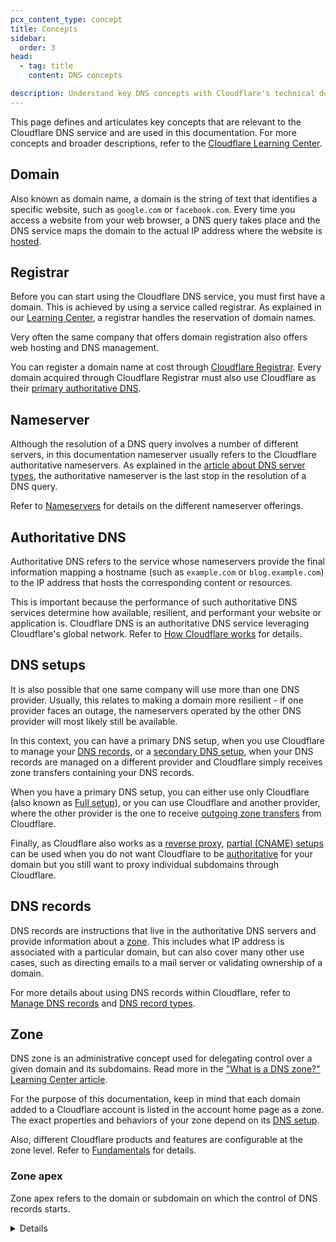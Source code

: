 ```yaml
---
pcx_content_type: concept
title: Concepts
sidebar:
  order: 3
head:
  - tag: title
    content: DNS concepts

description: Understand key DNS concepts with Cloudflare's technical documentation. Learn about nameservers, DNS records, DNSSEC, and more.
---
```



This page defines and articulates key concepts that are relevant to the Cloudflare DNS service and are used in this documentation. For more concepts and broader descriptions, refer to the [Cloudflare Learning Center](https://www.cloudflare.com/learning/dns/what-is-dns/).
## Domain

Also known as domain name, a domain is the string of text that identifies a specific website, such as `google.com` or `facebook.com`. Every time you access a website from your web browser, a DNS query takes place and the DNS service maps the domain to the actual IP address where the website is [hosted](/fundamentals/setup/manage-domains/).

## Registrar

Before you can start using the Cloudflare DNS service, you must first have a domain. This is achieved by using a service called registrar. As explained in our [Learning Center](https://www.cloudflare.com/learning/dns/glossary/what-is-a-domain-name-registrar/), a registrar handles the reservation of domain names.

Very often the same company that offers domain registration also offers web hosting and DNS management.

You can register a domain name at cost through [Cloudflare Registrar](/registrar/). Every domain acquired through Cloudflare Registrar must also use Cloudflare as their [primary authoritative DNS](#authoritative-dns).

## Nameserver

Although the resolution of a DNS query involves a number of different servers, in this documentation nameserver usually refers to the Cloudflare authoritative nameservers. As explained in the [article about DNS server types](https://www.cloudflare.com/learning/dns/dns-server-types/), the authoritative nameserver is the last stop in the resolution of a DNS query.

Refer to [Nameservers](/dns/nameservers/) for details on the different nameserver offerings.

## Authoritative DNS

Authoritative DNS refers to the service whose nameservers provide the final information mapping a hostname (such as `example.com` or `blog.example.com`) to the IP address that hosts the corresponding content or resources.

This is important because the performance of such authoritative DNS services determine how available, resilient, and performant your website or application is. Cloudflare DNS is an authoritative DNS service leveraging Cloudflare's global network. Refer to [How Cloudflare works](/fundamentals/concepts/how-cloudflare-works/) for details.

## DNS setups

It is also possible that one same company will use more than one DNS provider. Usually, this relates to making a domain more resilient - if one provider faces an outage, the nameservers operated by the other DNS provider will most likely still be available.

In this context, you can have a primary DNS setup, when you use Cloudflare to manage your [DNS records](#dns-records), or a [secondary DNS setup](/dns/zone-setups/zone-transfers/cloudflare-as-secondary/), when your DNS records are managed on a different provider and Cloudflare simply receives zone transfers containing your DNS records.

When you have a primary DNS setup, you can either use only Cloudflare (also known as [Full setup](/dns/zone-setups/full-setup/)), or you can use Cloudflare and another provider, where the other provider is the one to receive [outgoing zone transfers](/dns/zone-setups/zone-transfers/cloudflare-as-primary/) from Cloudflare.

Finally, as Cloudflare also works as a [reverse proxy](/fundamentals/concepts/how-cloudflare-works/#how-cloudflare-works-as-a-reverse-proxy), [partial (CNAME) setups](/dns/zone-setups/partial-setup/) can be used when you do not want Cloudflare to be [authoritative](#authoritative-dns) for your domain but you still want to proxy individual subdomains through Cloudflare.

## DNS records

DNS records are instructions that live in the authoritative DNS servers and provide information about a [zone](#zone). This includes what IP address is associated with a particular domain, but can also cover many other use cases, such as directing emails to a mail server or validating ownership of a domain.

For more details about using DNS records within Cloudflare, refer to [Manage DNS records](/dns/manage-dns-records/how-to/create-dns-records/) and [DNS record types](/dns/manage-dns-records/reference/dns-record-types/).

## Zone

DNS zone is an administrative concept used for delegating control over a given domain and its subdomains. Read more in the ["What is a DNS zone?" Learning Center article](https://www.cloudflare.com/learning/dns/glossary/dns-zone/).

For the purpose of this documentation, keep in mind that each domain added to a Cloudflare account is listed in the account home page as a zone. The exact properties and behaviors of your zone depend on its [DNS setup](/dns/zone-setups/).

Also, different Cloudflare products and features are configurable at the zone level. Refer to [Fundamentals](/fundamentals/setup/manage-domains/connect-your-domain/#domain-configurations) for details.

### Zone apex

Zone apex refers to the domain or subdomain on which the control of DNS records starts.

<Details header="Example 1">
<Example>
DNS management for **example.com**:

| Type | Name    | Content      | Proxy status | TTL    |
| ---- | ------- | ------------ | ------------ | ------ |
| A    | `blog`  | `192.0.2.1`  | Proxied      | Auto   |

Zone apex: `example.com`

Full record name: `blog.example.com`

</Example>
</ Details>

<Details header="Example 2">
<Example>
DNS management for **sub.example.com**:

| Type | Name    | Content      | Proxy status | TTL    |
| ---- | ------- | ------------ | ------------ | ------ |
| A    | `blog`  | `192.0.2.1`  | Proxied      | Auto   |

Zone apex: `sub.example.com`

Full record name: `blog.sub.example.com`

</Example>
</ Details>

Usually, the zone apex coincides with the <GlossaryTooltip term="apex domain">apex domain</GlossaryTooltip>, as shown in Example 1. Example 2 refers to [subdomain delegation](/dns/zone-setups/subdomain-setup/), which is only available to Enterprise plans.

To create a DNS record at the zone apex, use `@` for the record **Name**. For details, refer to [How to](/dns/manage-dns-records/how-to/create-zone-apex/).

<Details header="Record at the zone apex">
<Example>
DNS management for **example.com**:

| Type | Name    | Content      | Proxy status | TTL    |
| ---- | ------- | ------------ | ------------ | ------ |
| A    | `@`  | `192.0.2.1`  | Proxied      | Auto   |

Zone apex: `example.com`

Full record name: `example.com`
</Example>

<Example>
DNS management for **sub.example.com**:

| Type | Name    | Content      | Proxy status | TTL    |
| ---- | ------- | ------------ | ------------ | ------ |
| A    | `@`  | `192.0.2.1`  | Proxied      | Auto   |

Zone apex: `sub.example.com`

Full record name: `sub.example.com`
</Example>
</Details>

## DNSSEC

DNSSEC stands for DNS Security Extensions. It increases security by adding cryptographic signatures to DNS records. These signatures can then be checked to verify that a record came from the correct DNS server, preventing anyone else from issuing false DNS records on your behalf and redirecting traffic intended for your domain. You can read more about it in the [article about DNS security](https://www.cloudflare.com/learning/dns/dns-security/).

For help setting up DNSSEC in Cloudflare, refer to [Enable DNSSEC](/dns/dnssec/).